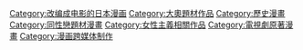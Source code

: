 

[[Category:改编成电影的日本漫画|Category:改编成电影的日本漫画]]
[[Category:大奧題材作品|Category:大奧題材作品]]
[[Category:歷史漫畫|Category:歷史漫畫]]
[[Category:同性戀題材漫畫|Category:同性戀題材漫畫]]
[[Category:女性主義相關作品|Category:女性主義相關作品]]
[[Category:電視劇原著漫畫|Category:電視劇原著漫畫]]
[[Category:漫画跨媒体制作|Category:漫画跨媒体制作]]